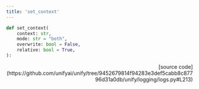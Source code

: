 ```yaml
---
title: 'set_context'
---
```


```python
def set_context(
    context: str,
    mode: str = "both",
    overwrite: bool = False,
    relative: bool = True,
):
```

<p align="right">[source code](https://github.com/unifyai/unify/tree/9452679814f94283e3def5cabb8c87796d31a0db/unify/logging/logs.py#L213)</p>

